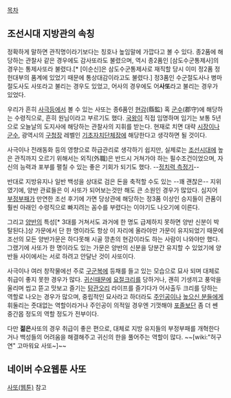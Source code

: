 [[목차]]
== 조선시대 지방관의 속칭 ==
정확하게 말하면 관직명이라기보다는 칭호나 높임말에 가깝다고 볼 수 있다. 종2품에 해당하는 관찰사 같은 경우에도 감사또라도 불렸으며, 역시 종2품인 [삼도수군통제사]의 경우는 통제사또라 불렸다.[* [이순신]은 삼도수군통제사로 재직할 당시 이미 정2품 정헌대부의 품계에 있었기 때문에 통상대감이라고도 불렸다.] 정3품인 수군절도사나 병마절도사도 사또라고 불리는 경우도 있었고, 어사의 경우에도 어'''사또'''라고 불리는 경우가 있었다.

우리가 흔히 [[사극]]등에서 볼 수 있는 사또는 종6품인 [[현감]](縣監) 혹 [[군수]](郡守)에 해당하는 수령직으로, 흔히 원님이라고 부르기도 했다. [[국왕]]이 직접 임명하며 임기는 보통 5년으로 오늘날의 도지사에 해당하는 관찰사의 지휘를 받는다. 현재로 치면 대략 [[시장]]이나 [[군수]], 광역시의 [[구청장]] 레벨인 [[기초자치단체]]장에 해당한다고 생각하면 될 것이다.

사극이나 전래동화 등의 영향으로 하급관리로 생각하기 쉽지만, 실제로는 [[조선]]시대에 높은 관직까지 오르기 위해서는 외직(外職)은 반드시 거쳐가야 하는 필수조건이었으며, 자신의 능력과 포부를 펼칠 수 있는 좋은 기회가 되기도 했다. --[[전투력 측정기|정치력 측정기]]--

반대로 지방유지나 일반 백성을 상대로 검은 돈을 축적할 수도 있는 --꽤 괜찮은-- 지위였기에, 양반 관료들은 이 사또가 되어보는것만 해도 큰 소원인 경우가 많았다. 심지어 [[부정부패]]가 만연한 조선 후기에 가면 당상관에 해당하는 정3품 이상인 승지들이 관품이 훨씬 아래인 수령직으로 빠지려는 꼼수를 부렸다는 이야기도 나오기에 이른다.

그리고 [[양반]]의 특성[* 3대를 거쳐서도 과거에 한 명도 급제하지 못하면 양반 신분이 박탈된다.]상 가문에서 단 한 명이라도 항상 이 자리에 올라야만 가문이 유지되었기 때문에 조선의 모든 양반가문은 하다못해 시골 깡촌의 현감이라도 하는 사람이 나와야만 했다. 그랬기에 사또가 한 명이라도 있는 가문은 양반의 신분을 당분간 유지할 수 있었기에 양반들 사이에서는 서로 하려고 안달난 것이 사또이다.

사극이나 여러 창작물에선 주로 [[구군복]]에 등채를 들고 있는 모습으로 묘사 되며 대체로 취급이 좋지 못한 경우가 많다. [[귀신]]때문에 [[요절]]크리를 당하거나, 괜히 기생끼고 풍악을 울리며 씹고 뜯고 맛보고 즐기는 [[탐관오리]] 라이프를 즐기다가 어사출두 크리를 당하는 역할로 나오는 경우가 많으며, 중립적인 묘사라고 하더라도 [[주인공]]이나 [[높으신 분들]]에게 휘둘리는 줏대없는 역할이라거나 주인공이 의적일 경우엔 기껏해야 [[포졸]]보단 좀 더 쎈 중간몹 정도의 역할 정도가 전부이다.

다만 '''젊은'''사또의 경우 취급이 좋은 편으로, 대체로 지방 유지들의 부정부패를 개혁한다거나 백성들의 어려움을 해결해주고 귀신의 한을 풀어주는 역할이 많다. ~~[wiki:"허구연" 고마워요 사또~]~~

== 네이버 수요웹툰 사또 ==
[[사또(웹툰)]] 참고
